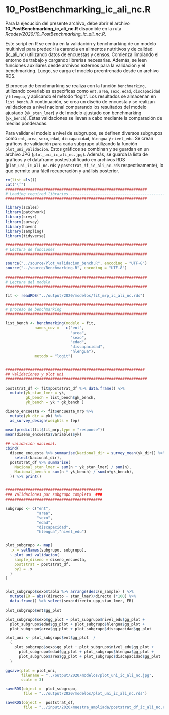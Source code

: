 # 10_PostBenchmarking_ic_ali_nc.R

Para la ejecución del presente archivo, debe abrir el archivo **10_PostBenchmarking_ic_ali_nc.R** disponible en la ruta *Rcodes/2020/10_PostBenchmarking_ic_ali_nc.R*.

Este script en R se centra en la validación y benchmarking de un modelo  multinivel para predecir la carencia en alimentos nutritivos y de calidad (ic_ali_nc) utilizando datos de encuestas y censos. Comienza limpiando el entorno de trabajo y cargando librerías necesarias. Además, se leen funciones auxiliares desde archivos externos para la validación y el benchmarking. Luego, se carga el modelo preentrenado desde un archivo RDS.

El proceso de benchmarking se realiza con la función `benchmarking`, utilizando covariables específicas como `ent`, `area`, `sexo`, `edad`, `discapacidad` y `hlengua`, y aplicando el método "logit". Los resultados se almacenan en `list_bench`. A continuación, se crea un diseño de encuesta y se realizan validaciones a nivel nacional comparando los resultados del modelo ajustado (`yk_stan_lmer`) y del modelo ajustado con benchmarking (`yk_bench`). Estas validaciones se llevan a cabo mediante la comparación de medias ponderadas.

Para validar el modelo a nivel de subgrupos, se definen diversos subgrupos como `ent`, `area`, `sexo`, `edad`, `discapacidad`, `hlengua` y `nivel_edu`. Se crean gráficos de validación para cada subgrupo utilizando la función `plot_uni_validacion`. Estos gráficos se combinan y se guardan en un archivo JPG (`plot_uni_ic_ali_nc.jpg`). Además, se guarda la lista de gráficos y el dataframe postestratificado en archivos RDS (`plot_uni_ic_ali_nc.rds` y `poststrat_df_ic_ali_nc.rds` respectivamente), lo que permite una fácil recuperación y análisis posterior.


```r
rm(list =ls())
cat("\f")
###############################################################
# Loading required libraries ----------------------------------------------
###############################################################

library(scales)
library(patchwork)
library(srvyr)
library(survey)
library(haven)
library(sampling)
library(tidyverse)

###############################################################
# Lectura de funciones 
###############################################################

source("../source/Plot_validacion_bench.R", encoding = "UTF-8")
source("../source/Benchmarking.R", encoding = "UTF-8")

###############################################################
# Lectura del modelo 
###############################################################

fit <- readRDS("../output/2020/modelos/fit_mrp_ic_ali_nc.rds")

###############################################################
# proceso de benchmarking
###############################################################

list_bench <- benchmarking(modelo = fit,
             names_cov =   c("ent",
                             "area",
                             "sexo",
                             "edad",
                             "discapacidad",
                             "hlengua"),                      
             metodo = "logit")


##############################################################
## Validaciones y plot uni 
###############################################################

poststrat_df <- fit$poststrat_df %>% data.frame() %>%  
  mutate(yk_stan_lmer = yk,
         gk_bench = list_bench$gk_bench,
         yk_bench = yk * gk_bench )

diseno_encuesta <- fit$encuesta_mrp %>% 
  mutate(yk_dir = yk) %>% 
  as_survey_design(weights = fep)

mean(predict(fit$fit_mrp,type = "response"))
mean(diseno_encuesta$variables$yk)

## validación nacional.
cbind(
  diseno_encuesta %>% summarise(Nacional_dir = survey_mean(yk_dir)) %>% 
    select(Nacional_dir),
  poststrat_df %>% summarise(
    Nacional_stan_lmer = sum(n * yk_stan_lmer) / sum(n),
    Nacional_bench = sum(n * yk_bench) / sum(n*gk_bench),
  )) %>% print()


###########################################
### Validaciones por subgrupo completo  ###
###########################################

subgrupo <- c("ent",
              "area",
              "sexo",
              "edad",
              "discapacidad",
              "hlengua","nivel_edu")


plot_subgrupo <- map(
  .x = setNames(subgrupo, subgrupo),
  ~ plot_uni_validacion(
    sample_diseno = diseno_encuesta,
    poststrat = poststrat_df,
    by1 = .x
  )
)


plot_subgrupo$sexo$tabla %>% arrange(desc(n_sample) ) %>%
  mutate(ER = abs((directo - stan_lmer)/directo )*100) %>%
  data.frame() %>% select(sexo:directo_upp,stan_lmer, ER)

plot_subgrupo$ent$gg_plot

plot_subgrupo$sexo$gg_plot + plot_subgrupo$nivel_edu$gg_plot +
  plot_subgrupo$edad$gg_plot + plot_subgrupo$hlengua$gg_plot +
  plot_subgrupo$area$gg_plot + plot_subgrupo$discapacidad$gg_plot  

plot_uni <- plot_subgrupo$ent$gg_plot  /
  (
    plot_subgrupo$sexo$gg_plot + plot_subgrupo$nivel_edu$gg_plot +
      plot_subgrupo$edad$gg_plot + plot_subgrupo$hlengua$gg_plot +
      plot_subgrupo$area$gg_plot + plot_subgrupo$discapacidad$gg_plot
  )

ggsave(plot = plot_uni,
       filename = "../output/2020/modelos/plot_uni_ic_ali_nc.jpg",
       scale = 3)

saveRDS(object =  plot_subgrupo,
        file = "../output/2020/modelos/plot_uni_ic_ali_nc.rds")

saveRDS(object =  poststrat_df,
        file = "../input/2020/muestra_ampliada/poststrat_df_ic_ali_nc.rds")


```

